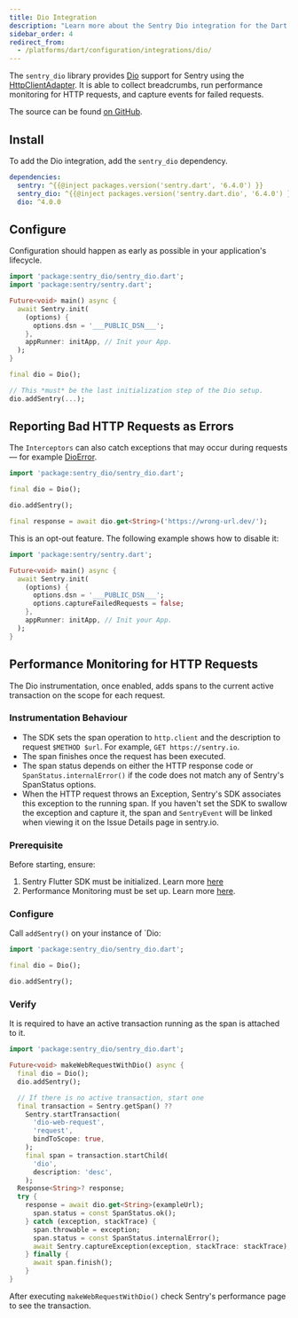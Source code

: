 ```yaml
---
title: Dio Integration
description: "Learn more about the Sentry Dio integration for the Dart SDK."
sidebar_order: 4
redirect_from:
  - /platforms/dart/configuration/integrations/dio/
---
```


The `sentry_dio` library provides [Dio](https://pub.dev/packages/dio) support for Sentry using the [HttpClientAdapter](https://pub.dev/documentation/dio/latest/dio/HttpClientAdapter-class.html). It is able to collect breadcrumbs, run performance monitoring for HTTP requests, and capture events for failed requests.

The source can be found [on GitHub](https://github.com/getsentry/sentry-dart/tree/main/dio/).

## Install

To add the Dio integration, add the `sentry_dio` dependency.

```yml {filename:pubspec.yaml}
dependencies:
  sentry: ^{{@inject packages.version('sentry.dart', '6.4.0') }}
  sentry_dio: ^{{@inject packages.version('sentry.dart.dio', '6.4.0') }}
  dio: ^4.0.0
```

## Configure

Configuration should happen as early as possible in your application's lifecycle.

<SignInNote />

```dart
import 'package:sentry_dio/sentry_dio.dart';
import 'package:sentry/sentry.dart';

Future<void> main() async {
  await Sentry.init(
    (options) {
      options.dsn = '___PUBLIC_DSN___';
    },
    appRunner: initApp, // Init your App.
  );
}

final dio = Dio();

// This *must* be the last initialization step of the Dio setup.
dio.addSentry(...);
```

## Reporting Bad HTTP Requests as Errors

The `Interceptors` can also catch exceptions that may occur during requests — for example [DioError](https://pub.dev/documentation/dio/latest/dio/DioError-class.html).

```dart
import 'package:sentry_dio/sentry_dio.dart';

final dio = Dio();

dio.addSentry();

final response = await dio.get<String>('https://wrong-url.dev/');
```

This is an opt-out feature. The following example shows how to disable it:

<SignInNote />

```dart
import 'package:sentry/sentry.dart';

Future<void> main() async {
  await Sentry.init(
    (options) {
      options.dsn = '___PUBLIC_DSN___';
      options.captureFailedRequests = false;
    },
    appRunner: initApp, // Init your App.
  );
}
```

## Performance Monitoring for HTTP Requests

The Dio instrumentation, once enabled, adds spans to the current active transaction on the scope for each request.

### Instrumentation Behaviour

- The SDK sets the span operation to `http.client` and the description to request `$METHOD $url`. For example, `GET https://sentry.io`.
- The span finishes once the request has been executed.
- The span status depends on either the HTTP response code or `SpanStatus.internalError()` if the code does not match any of Sentry's SpanStatus options.
- When the HTTP request throws an Exception, Sentry's SDK associates this exception to the running span. If you haven't set the SDK to swallow the exception and capture it, the span and `SentryEvent` will be linked when viewing it on the Issue Details page in sentry.io.

### Prerequisite

Before starting, ensure:

1. Sentry Flutter SDK must be initialized. Learn more [here](/platforms/flutter/#configure)
2. Performance Monitoring must be set up. Learn more [here](/platforms/flutter/performance/).

### Configure

Call `addSentry()` on your instance of `Dio:

```dart
import 'package:sentry_dio/sentry_dio.dart';

final dio = Dio();

dio.addSentry();
```

### Verify

It is required to have an active transaction running as the span is attached to it.

```dart
import 'package:sentry_dio/sentry_dio.dart';

Future<void> makeWebRequestWithDio() async {
  final dio = Dio();
  dio.addSentry();

  // If there is no active transaction, start one
  final transaction = Sentry.getSpan() ??
    Sentry.startTransaction(
      'dio-web-request',
      'request',
      bindToScope: true,
    );
    final span = transaction.startChild(
      'dio',
      description: 'desc',
    );
  Response<String>? response;
  try {
    response = await dio.get<String>(exampleUrl);
      span.status = const SpanStatus.ok();
    } catch (exception, stackTrace) {
      span.throwable = exception;
      span.status = const SpanStatus.internalError();
      await Sentry.captureException(exception, stackTrace: stackTrace);
    } finally {
      await span.finish();
    }
}
```

After executing `makeWebRequestWithDio()` check Sentry's performance page to see the transaction.
